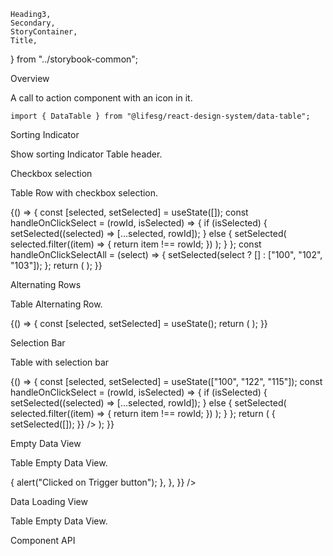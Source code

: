     Heading3,
    Secondary,
    StoryContainer,
    Title,
} from "../storybook-common";

<Meta title="Modules/DataTable" component={DataTable} />

<Title>Data Table</Title>

<Secondary>Overview</Secondary>

A call to action component with an icon in it.

```tsx
import { DataTable } from "@lifesg/react-design-system/data-table";
```

<Canvas>
    <Story name="DataTable">
        <DataTable
            headers={[
                {
                    fieldKey: "status",
                    label: "Status",
                    style: { width: "7.5rem" },
                },
                {
                    fieldKey: "time",
                    label: "Time",
                    style: { width: "15rem" },
                },
                {
                    fieldKey: "resource",
                    label: "Resource",
                    style: { width: "17.5rem" },
                },
                { fieldKey: "title", label: "Title" },
            ]}
            rows={[
                {
                    id: "100",
                    status: "Completed",
                    time: "07/Aug/2023 9.30pm",
                    resource:
                        "Test of the new line with multiple data to be truncated and it will show only 2 lines. Hope this would be enough",
                    title: "Title 1",
                },
                {
                    id: "102",
                    status: "Pending",
                    time: "07/Aug/2023 10.30pm",
                    resource: "Test",
                    title: "Titile 2",
                },
            ]}
        />
    </Story>
</Canvas>

<Heading3>Sorting Indicator</Heading3>

Show sorting Indicator Table header.

<Canvas>
    <Story name="Sorting Indicator">
        <DataTable
            headers={[
                {
                    fieldKey: "status",
                    label: "Status",
                    style: { width: "7.5rem" },
                    clickable: true,
                },
                {
                    fieldKey: "time",
                    label: "Time",
                    style: { width: "15rem" },
                    clickable: true,
                },
                {
                    fieldKey: "resource",
                    label: "Resource",
                    style: { width: "17.5rem" },
                    clickable: true,
                },
                { fieldKey: "title", label: "Title", clickable: true },
            ]}
            rows={[
                {
                    id: "100",
                    status: "Completed",
                    time: "07/Aug/2023 9.30pm",
                    resource: "Test",
                    title: "Title 1",
                },
                {
                    id: "102",
                    status: "Pending",
                    time: "07/Aug/2023 10.30pm",
                    resource: "Test",
                    title: "Titile 2",
                },
            ]}
            sortIndicators={{
                ["status"]: "desc",
                ["time"]: "desc",
                ["resource"]: "asc",
                ["title"]: "asc",
            }}
        />
    </Story>
</Canvas>

<Heading3>Checkbox selection</Heading3>

Table Row with checkbox selection.

<Canvas>
    <Story name="Checkbox selection">
        {() => {
            const [selected, setSelected] = useState([]);
            const handleOnClickSelect = (rowId, isSelected) => {
                if (isSelected) {
                    setSelected((selected) => [...selected, rowId]);
                } else {
                    setSelected(
                        selected.filter((item) => {
                            return item !== rowId;
                        })
                    );
                }
            };
            const handleOnClickSelectAll = (select) => {
                setSelected(select ? [] : ["100", "102", "103"]);
            };
            return (
                <DataTable
                    headers={[
                        {
                            fieldKey: "status",
                            label: "Status",
                            style: { width: "7.5rem" },
                            clickable: true,
                        },
                        {
                            fieldKey: "time",
                            label: "Time",
                            style: { width: "15rem" },
                            clickable: true,
                        },
                        {
                            fieldKey: "resource",
                            label: "Resource",
                            style: { width: "17.5rem" },
                            clickable: true,
                        },
                        { fieldKey: "title", label: "Title", clickable: true },
                    ]}
                    rows={[
                        {
                            id: "100",
                            status: "Completed",
                            time: "07/Aug/2023 9.30pm",
                            resource: "Test",
                            title: "Title 1",
                        },
                        {
                            id: "102",
                            status: "Pending",
                            time: "07/Aug/2023 10.30pm",
                            resource: "Test",
                            title: "Titile 2",
                        },
                        {
                            id: "103",
                            status: "Common",
                            time: "07/Aug/2023 11.30pm",
                            resource: "Test",
                            title: "Titile 3",
                        },
                    ]}
                    selectedIds={selected}
                    enableMultiSelect={true}
                    enableSelectAll={true}
                    onSelect={handleOnClickSelect}
                    onSelectAll={handleOnClickSelectAll}
                />
            );
        }}
    </Story>
</Canvas>

<Heading3>Alternating Rows</Heading3>

Table Alternating Row.

<Canvas>
    <Story name="Alternating Rows">
        {() => {
            const [selected, setSelected] = useState();
            return (
                <DataTable
                    headers={[
                        {
                            fieldKey: "status",
                            label: "Status",
                            style: { width: "7.5rem" },
                        },
                        {
                            fieldKey: "time",
                            label: "Time",
                            style: { width: "15rem" },
                        },
                        {
                            fieldKey: "resource",
                            label: "Resource",
                            style: { width: "17.5rem" },
                        },
                        { fieldKey: "title", label: "Title" },
                    ]}
                    rows={[
                        {
                            id: "100",
                            status: "Completed",
                            time: "07/Aug/2023 9.30pm",
                            resource: "Test",
                            title: "Title 1",
                        },
                        {
                            id: "102",
                            status: "Pending",
                            time: "07/Aug/2023 10.30pm",
                            resource: "Test",
                            title: "Titile 2",
                        },
                        {
                            id: "103",
                            status: "Common",
                            time: "07/Aug/2023 11.30pm",
                            resource: "Test",
                            title: "Titile 3",
                        },
                        {
                            id: "104",
                            status: "SampleRow",
                            time: "07/Aug/2023 12.30pm",
                            resource: "Test",
                            title: "Titile 4",
                        },
                        {
                            id: "105",
                            status: "CheckRow",
                            time: "07/Aug/2023 1.30pm",
                            resource: "Test",
                            title: "Titile 5",
                        },
                    ]}
                    alternatingRows={true}
                    enableMultiSelect={true}
                    enableSelectAll={true}
                />
            );
        }}
    </Story>
</Canvas>

<Heading3>Selection Bar</Heading3>

Table with selection bar

<Canvas>
    <Story name="Selection Bar">
        {() => {
            const [selected, setSelected] = useState(["100", "122", "115"]);
            const handleOnClickSelect = (rowId, isSelected) => {
                if (isSelected) {
                    setSelected((selected) => [...selected, rowId]);
                } else {
                    setSelected(
                        selected.filter((item) => {
                            return item !== rowId;
                        })
                    );
                }
            };
            return (
                <DataTable
                    headers={[
                        {
                            fieldKey: "status",
                            label: "Status",
                            style: { width: "7.5rem" },
                        },
                        {
                            fieldKey: "time",
                            label: "Time",
                            style: { width: "15rem" },
                        },
                        {
                            fieldKey: "resource",
                            label: "Resource",
                            style: { width: "17.5rem" },
                        },
                        {
                            fieldKey: "title",
                            label: "Title",
                        },
                    ]}
                    rows={[
                        {
                            id: "100",
                            status: "Completed",
                            time: "07/Aug/2023 9.30pm",
                            resource: "Test",
                            title: "Title 1",
                        },
                        {
                            id: "102",
                            status: "Pending",
                            time: "07/Aug/2023 10.30pm",
                            resource: "Test",
                            title: "Titile 2",
                        },
                        {
                            id: "103",
                            status: "Common",
                            time: "07/Aug/2023 11.30pm",
                            resource: "Test",
                            title: "Titile 3",
                        },
                        {
                            id: "104",
                            status: "SampleRow",
                            time: "07/Aug/2023 12.30pm",
                            resource: "Test",
                            title: "Titile 4",
                        },
                        {
                            id: "105",
                            status: "CheckRow",
                            time: "07/Aug/2023 1.30pm",
                            resource: "Test",
                            title: "Titile 5",
                        },
                        {
                            id: "110",
                            status: "Completed",
                            time: "07/Aug/2023 9.30pm",
                            resource: "Test",
                            title: "Title 1",
                        },
                        {
                            id: "112",
                            status: "Pending",
                            time: "07/Aug/2023 10.30pm",
                            resource: "Test",
                            title: "Titile 2",
                        },
                        {
                            id: "113",
                            status: "Common",
                            time: "07/Aug/2023 11.30pm",
                            resource: "Test",
                            title: "Titile 3",
                        },
                        {
                            id: "114",
                            status: "SampleRow",
                            time: "07/Aug/2023 12.30pm",
                            resource: "Test",
                            title: "Titile 4",
                        },
                        {
                            id: "115",
                            status: "CheckRow",
                            time: "07/Aug/2023 1.30pm",
                            resource: "Test",
                            title: "Titile 5",
                        },
                        {
                            id: "120",
                            status: "Completed",
                            time: "07/Aug/2023 9.30pm",
                            resource: "Test",
                            title: "Title 1",
                        },
                        {
                            id: "122",
                            status: "Pending",
                            time: "07/Aug/2023 10.30pm",
                            resource: "Test",
                            title: "Titile 2",
                        },
                        {
                            id: "123",
                            status: "Common",
                            time: "07/Aug/2023 11.30pm",
                            resource: "Test",
                            title: "Titile 3",
                        },
                        {
                            id: "124",
                            status: "SampleRow",
                            time: "07/Aug/2023 12.30pm",
                            resource: "Test",
                            title: "Titile 4",
                        },
                        {
                            id: "125",
                            status: "CheckRow",
                            time: "07/Aug/2023 1.30pm",
                            resource: "Test",
                            title: "Titile 5",
                        },
                    ]}
                    alternatingRows={true}
                    enableMultiSelect={true}
                    enableSelectAll={true}
                    enableSelectionBar={true}
                    selectedIds={selected}
                    onSelect={handleOnClickSelect}
                    onClearSelectionClick={() => {
                        setSelected([]);
                    }}
                />
            );
        }}
    </Story>
</Canvas>

<Heading3>Empty Data View</Heading3>

Table Empty Data View.

<Canvas>
    <Story name="Empty Data View">
        <DataTable
            headers={[
                {
                    fieldKey: "status",
                    label: "Status",
                    style: { width: "15rem" },
                },
                {
                    fieldKey: "time",
                    label: "Time",
                    style: { width: "15rem" },
                },
                {
                    fieldKey: "resource",
                    label: "Resource",
                    style: { width: "15rem" },
                },
                { fieldKey: "title", label: "Title" },
            ]}
            rows={[]}
            loadState={"success"}
            selectionConfig={{
                showCheckboxes: false,
                showHeaderCheckbox: true,
                headerWidth: "5rem",
            }}
            emptyView={{
                title: "No Results",
                description: "This is Placeholder text",
                actionButton: {
                    children: "Trigger",
                    styleType: "secondary",
                    style: {
                        width: "5rem",
                    },
                    onClick: () => {
                        alert("Clicked on Trigger button");
                    },
                },
            }}
        />
    </Story>
</Canvas>

<Heading3>Data Loading View</Heading3>

Table Empty Data View.

<Canvas>
    <Story name="Data Loading View">
        <DataTable
            headers={[
                {
                    fieldKey: "status",
                    label: "Status",
                    style: { width: "15rem" },
                },
                {
                    fieldKey: "time",
                    label: "Time",
                    style: { width: "15rem" },
                },
                {
                    fieldKey: "resource",
                    label: "Resource",
                    style: { width: "15rem" },
                },
                { fieldKey: "title", label: "Title" },
            ]}
            rows={[]}
            loadState={"loading"}
            enableSelectAll={true}
        />
    </Story>
</Canvas>

<Secondary>Component API</Secondary>

<PropsTable />
